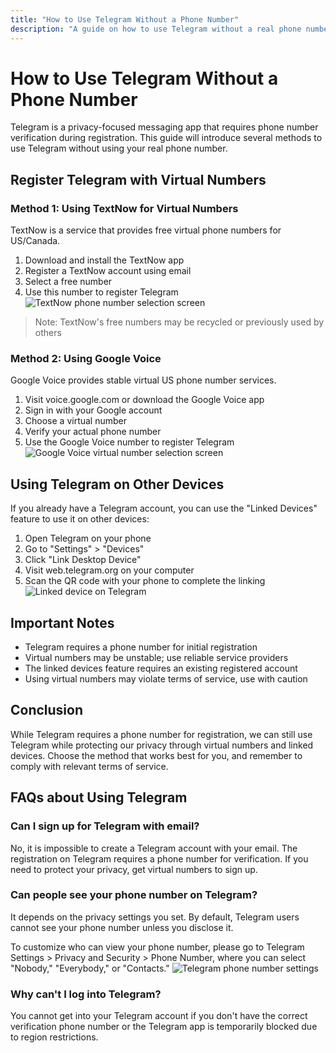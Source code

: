 ```yaml
---
title: "How to Use Telegram Without a Phone Number"
description: "A guide on how to use Telegram without a real phone number"
---
```


# How to Use Telegram Without a Phone Number

Telegram is a privacy-focused messaging app that requires phone number verification during registration. This guide will introduce several methods to use Telegram without using your real phone number.

## Register Telegram with Virtual Numbers

### Method 1: Using TextNow for Virtual Numbers

TextNow is a service that provides free virtual phone numbers for US/Canada.

1. Download and install the TextNow app
2. Register a TextNow account using email
3. Select a free number
4. Use this number to register Telegram
![TextNow phone number selection screen](https://i.ibb.co/HXZTCwh/textnow-phone-number.webp)

> Note: TextNow's free numbers may be recycled or previously used by others

### Method 2: Using Google Voice

Google Voice provides stable virtual US phone number services.

1. Visit voice.google.com or download the Google Voice app
2. Sign in with your Google account
3. Choose a virtual number
4. Verify your actual phone number
5. Use the Google Voice number to register Telegram
![Google Voice virtual number selection screen](https://i.ibb.co/JCs2NDV/google-voice-virtual-number.webp)

## Using Telegram on Other Devices

If you already have a Telegram account, you can use the "Linked Devices" feature to use it on other devices:

1. Open Telegram on your phone
2. Go to "Settings" > "Devices"
3. Click "Link Desktop Device"
4. Visit web.telegram.org on your computer
5. Scan the QR code with your phone to complete the linking
![Linked device on Telegram](https://i.ibb.co/DCrSBjT/linked-device-on-telegram.webp)

## Important Notes

- Telegram requires a phone number for initial registration
- Virtual numbers may be unstable; use reliable service providers
- The linked devices feature requires an existing registered account
- Using virtual numbers may violate terms of service, use with caution

## Conclusion

While Telegram requires a phone number for registration, we can still use Telegram while protecting our privacy through virtual numbers and linked devices. Choose the method that works best for you, and remember to comply with relevant terms of service.

## FAQs about Using Telegram

### Can I sign up for Telegram with email?

No, it is impossible to create a Telegram account with your email. The registration on Telegram requires a phone number for verification. If you need to protect your privacy, get virtual numbers to sign up.

### Can people see your phone number on Telegram?

It depends on the privacy settings you set. By default, Telegram users cannot see your phone number unless you disclose it.

To customize who can view your phone number, please go to Telegram Settings > Privacy and Security > Phone Number, where you can select "Nobody," "Everybody," or "Contacts."
![Telegram phone number settings](https://i.ibb.co/VD1BWXQ/telegram-phone-number-settings.webp)

### Why can't I log into Telegram?

You cannot get into your Telegram account if you don't have the correct verification phone number or the Telegram app is temporarily blocked due to region restrictions.